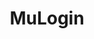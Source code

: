 ---
title: "MuLogin"
sidebarTitle: "MuLogin"
url: "https://pingproxies.com/blog/mulogin-proxy-setup"
---